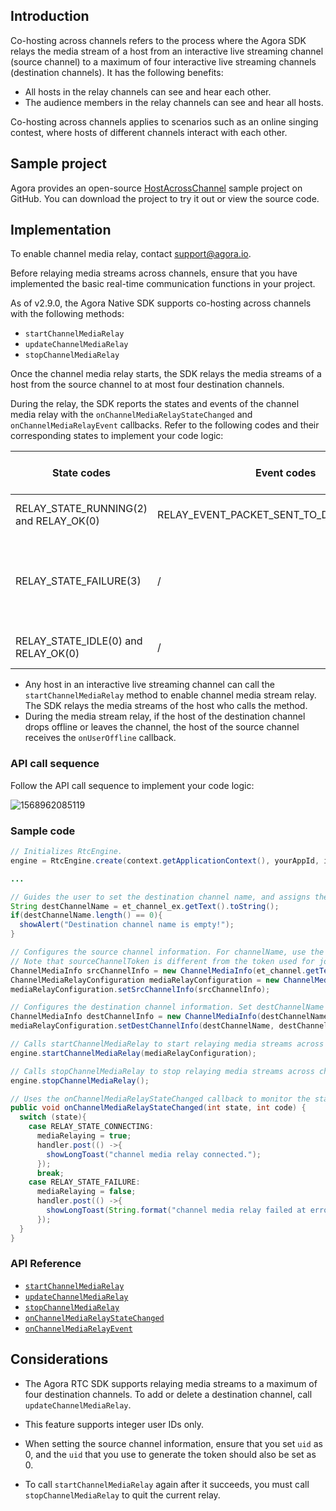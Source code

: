 <PlatformWrapper platform="android">

## Introduction

Co-hosting across channels refers to the process where the Agora SDK relays the media stream of a host from an interactive live streaming channel (source channel) to a maximum of four interactive live streaming channels (destination channels). It has the following benefits:

- All hosts in the relay channels can see and hear each other.
- The audience members in the relay channels can see and hear all hosts.

Co-hosting across channels applies to scenarios such as an online singing contest, where hosts of different channels interact with each other.


## Sample project

Agora provides an open-source [HostAcrossChannel](https://github.com/AgoraIO/API-Examples/blob/legacy/Android/APIExample/app/src/main/java/io/agora/api/example/examples/advanced/HostAcrossChannel.java) sample project on GitHub. You can download the project to try it out or view the source code.

## Implementation

<div class="alert note">To enable channel media relay, contact <a href="mailto:support@agora.io">support@agora.io</a>.</div>

Before relaying media streams across channels, ensure that you have implemented the basic real-time communication functions in your project.

As of v2.9.0, the Agora Native SDK supports co-hosting across channels with the following methods:

- `startChannelMediaRelay`
- `updateChannelMediaRelay`
- `stopChannelMediaRelay`

Once the channel media relay starts, the SDK relays the media streams of a host from the source channel to at most four destination channels.

During the relay, the SDK reports the states and events of the channel media relay with the `onChannelMediaRelayStateChanged` and `onChannelMediaRelayEvent` callbacks. Refer to the following codes and their corresponding states to implement your code logic:

| State codes | Event codes | The media stream relay state |
| ---------------- | ---------------- | ---------------- |
| RELAY_STATE_RUNNING(2) and RELAY_OK(0)      | RELAY_EVENT_PACKET_SENT_TO_DEST_CHANNEL(4)     | The channel media relay starts.      |
| RELAY_STATE_FAILURE(3)      | /     | Exceptions occur for the media stream relay. Refer to the error parameter for troubleshooting.      |
| RELAY_STATE_IDLE(0) and RELAY_OK(0)      | /     | The channel media relay stops.      |

<div class="alert note"><ul><li>Any host in an interactive live streaming channel can call the <code>startChannelMediaRelay</code> method to enable channel media stream relay. The SDK relays the media streams of the host who calls the method.</li>
<li>During the media stream relay, if the host of the destination channel drops offline or leaves the channel, the host of the source channel receives the <code>onUserOffline</code> callback.</li></ul></div>

### API call sequence

Follow the API call sequence to implement your code logic:

![1568962085119](https://web-cdn.agora.io/docs-files/1568962085119)

### Sample code

```java
// Initializes RtcEngine.
engine = RtcEngine.create(context.getApplicationContext(), yourAppId, iRtcRngineEventHandler);

...

// Guides the user to set the destination channel name, and assigns the name to destChannelName.
String destChannelName = et_channel_ex.getText().toString();
if(destChannelName.length() == 0){
  showAlert("Destination channel name is empty!");
}

// Configures the source channel information. For channelName, use the source channel name set by the user. For myUid, set it as 0.
// Note that sourceChannelToken is different from the token used for joining the source channel. You need to generate sourceChannelToken with the source channel name and a uid of 0.
ChannelMediaInfo srcChannelInfo = new ChannelMediaInfo(et_channel.getText().toString(), sourceChannelToken, myUid);
ChannelMediaRelayConfiguration mediaRelayConfiguration = new ChannelMediaRelayConfiguration();
mediaRelayConfiguration.setSrcChannelInfo(srcChannelInfo);

// Configures the destination channel information. Set destChannelName as the channel name set by the user. myUid is the user ID that the user uses in the destination channerl.
ChannelMediaInfo destChannelInfo = new ChannelMediaInfo(destChannelName, destChannelToken, myUid);
mediaRelayConfiguration.setDestChannelInfo(destChannelName, destChannelInfo);

// Calls startChannelMediaRelay to start relaying media streams across channels.
engine.startChannelMediaRelay(mediaRelayConfiguration);

// Calls stopChannelMediaRelay to stop relaying media streams across channels.
engine.stopChannelMediaRelay();
```

```java
// Uses the onChannelMediaRelayStateChanged callback to monitor the state of the channel media relay.
public void onChannelMediaRelayStateChanged(int state, int code) {
  switch (state){
    case RELAY_STATE_CONNECTING:
      mediaRelaying = true;
      handler.post(() ->{
        showLongToast("channel media relay connected.");
      });
      break;
    case RELAY_STATE_FAILURE:
      mediaRelaying = false;
      handler.post(() ->{
        showLongToast(String.format("channel media relay failed at error code: %d", code));
      });
  }
}
```

### API Reference

- [`startChannelMediaRelay`](https://api-ref.agora.io/en/video-sdk/android/3.x/classio_1_1agora_1_1rtc_1_1_rtc_engine.html#a6f09ba685f8ab01d7dc06173286950f6)
- [`updateChannelMediaRelay`](https://api-ref.agora.io/en/video-sdk/android/3.x/classio_1_1agora_1_1rtc_1_1_rtc_engine.html#abd40d706379d27cf617376a504f394bd)
- [`stopChannelMediaRelay`](https://api-ref.agora.io/en/video-sdk/android/3.x/classio_1_1agora_1_1rtc_1_1_rtc_engine.html#a0f9f19e48c21190dd4e697dec632c328)
- [`onChannelMediaRelayStateChanged`](https://api-ref.agora.io/en/video-sdk/android/3.x/classio_1_1agora_1_1rtc_1_1_i_rtc_engine_event_handler.html#a89fd95b3536e8e6afd5f001926162f66)
- [`onChannelMediaRelayEvent`](https://api-ref.agora.io/en/video-sdk/android/3.x/classio_1_1agora_1_1rtc_1_1_i_rtc_engine_event_handler.html#a6fe2367e9ea61e48a4cc3b373d198b54)

## Considerations

- The Agora RTC SDK supports relaying media streams to a maximum of four destination channels. To add or delete a destination channel, call `updateChannelMediaRelay`.
- This feature supports integer user IDs only.

- When setting the source channel information, ensure that you set `uid` as 0, and the `uid` that you use to generate the token should also be set as 0.

- To call `startChannelMediaRelay` again after it succeeds, you must call `stopChannelMediaRelay` to quit the current relay.

</PlatformWrapper>